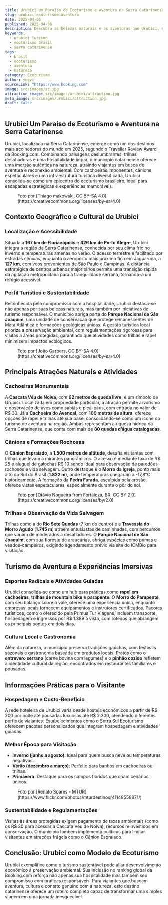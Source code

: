 ```yaml
---
title: Urubici Um Paraíso de Ecoturismo e Aventura na Serra Catarinense
slug: urubici-ecoturismo-aventura
date: 2025-04-06
published: 2025-04-06
description: Descubra as belezas naturais e as aventuras que Urubici, na Serra Catarinense, oferece aos amantes do ecoturismo em 2025.
keywords:
  - urubici turismo
  - ecoturismo brasil
  - serra catarinense
tags:
  - brasil
  - ecoturismo
  - aventura
  - natureza
category: Ecoturismo
author: yngvi
sourceLink: "https://www.booking.com"
image: src/images/sc.jpg
attraction_image: src/images/urubici/attraction.jpg
meta_image: src/images/urubici/attraction.jpg
draft: false
---
```


## Urubici Um Paraíso de Ecoturismo e Aventura na Serra Catarinense

Urubici, localizada na Serra Catarinense, emerge como um dos destinos mais acolhedores do mundo em 2025, segundo o Traveller Review Award da Booking.com. Combinando paisagens deslumbrantes, trilhas desafiadoras e uma hospitalidade ímpar, o município catarinense oferece uma imersão autêntica na natureza, atraindo viajantes em busca de aventura e reconexão ambiental. Com cachoeiras imponentes, cânions espetaculares e uma infraestrutura turística diversificada, Urubici consolida-se como um epicentro do ecoturismo brasileiro, ideal para escapadas estratégicas e experiências memoráveis.

<figure>
  <OptimizedImage 
    src="/images/urubici/attraction.jpg" 
    alt="Parque Nacional de São Joaquim" 
    width={1280} 
    height={720} 
  />
  <figcaption>
    Foto por [Thiago makowski, CC BY-SA 4.0](https://creativecommons.org/licenses/by-sa/4.0)
  </figcaption>
</figure>

## Contexto Geográfico e Cultural de Urubici

### Localização e Acessibilidade  
Situada a **167 km de Florianópolis** e **426 km de Porto Alegre**, Urubici integra a região da Serra Catarinense, conhecida por seu clima frio no inverno e temperaturas amenas no verão. O acesso terrestre é facilitado por estradas cênicas, enquanto o aeroporto mais próximo fica em Jaguaruna, a **127 km**, com voos provenientes de São Paulo e Campinas. A distância estratégica de centros urbanos majoritários permite uma transição rápida da agitação metropolitana para a tranquilidade serrana, tornando-a um refúgio acessível.

### Perfil Turístico e Sustentabilidade  
Reconhecida pelo compromisso com a hospitalidade, Urubici destaca-se não apenas por suas belezas naturais, mas também por iniciativas de turismo responsável. O município abriga parte do **Parque Nacional de São Joaquim**, uma unidade de conservação que protege remanescentes de Mata Atlântica e formações geológicas únicas. A gestão turística local prioriza a preservação ambiental, com regulamentações rigorosas para visitas a áreas protegidas, garantindo que atividades como trilhas e rapel minimizem impactos ecológicos.

<figure>
  <OptimizedImage 
    src="/images/urubici/parque.jpg" 
    alt="Parque Nacional de São Joaquim" 
    width={1280} 
    height={720} 
  />
  <figcaption>
    Foto por [João Garbers, CC BY-SA 4.0](https://creativecommons.org/licenses/by-sa/4.0)
  </figcaption>
</figure>

## Principais Atrações Naturais e Atividades

### Cachoeiras Monumentais  
A **Cascata Véu de Noiva**, com **62 metros de queda livre**, é um símbolo de Urubici. Localizada em propriedade particular, a atração permite arvorismo e observação de aves como sabiás e pica-paus, com entrada no valor de R\$ 30. Já a **Cachoeira do Avencal**, com **100 metros de altura**, oferece opções de rapel e trilhas até sua base, consolidando-se como um ícone do turismo de aventura na região. Ambas representam a riqueza hídrica da Serra Catarinense, que conta com mais de **80 quedas d’água catalogadas**.

### Cânions e Formações Rochosas  
O **Cânion Espraiado**, a **1.500 metros de altitude**, desafia visitantes com trilhas que levam a mirantes panorâmicos. O acesso é mediante taxa de R\$ 25 e aluguel de galochas R\$ 10 sendo ideal para observação de paredões rochosos e vida selvagem. Outro destaque é o **Morro da Igreja**, ponto mais alto do Sul do Brasil (**1.822 m**), onde temperaturas chegaram a -17,8°C historicamente. A formação da **Pedra Furada**, esculpida pela erosão, oferece vistas espetaculares, especialmente durante o pôr do sol.

<figure>
  <OptimizedImage 
    src="/images/urubici/morrodaigreja.jpg" 
    alt="Morro da Igreja" 
    width={1280} 
    height={720} 
  />
  <figcaption>
    Foto por [Otávio Nogueira from Fortaleza, BR, CC BY 2.0](https://creativecommons.org/licenses/by/2.0)
  </figcaption>
</figure>

### Trilhas e Observação da Vida Selvagem  
Trilhas como a do **Rio Sete Quedas** (7 km do centro) e a **Travessia do Morro Agudo** (**1.745 m**) atraem entusiastas de caminhadas, com percursos que variam de moderados a desafiadores. O **Parque Nacional de São Joaquim**, com sua floresta de araucárias, abriga espécies como pumas e veados-campeiros, exigindo agendamento prévio via site do ICMBio para visitação.

## Turismo de Aventura e Experiências Imersivas

### Esportes Radicais e Atividades Guiadas  
Urubici consolida-se como um hub para práticas como **rapel em cachoeiras**, **trilhas de mountain bike** e **parapente**. O **Morro do Parapente**, com seu balanço sobre o vale, oferece uma experiência única, enquanto empresas locais fornecem equipamentos e instrutores certificados. Pacotes turísticos, como o oferecido pela Primus Tur Viagens, incluem transporte, hospedagem e ingressos por R\$ 1.389 à vista, com roteiros que abrangem os principais pontos em dois dias.

### Cultura Local e Gastronomia  
Além da natureza, o município preserva tradições gaúchas, com festivais sazonais e gastronomia baseada em produtos locais. Pratos como o **entrevero serrano** (carne bovina com legumes) e o **pinhão cozido** refletem a identidade cultural da região, encontrados em restaurantes familiares e pousadas.

## Informações Práticas para o Visitante

### Hospedagem e Custo-Benefício  
A rede hoteleira de Urubici varia desde hostels econômicos a partir de R\$ 200 por noite até pousadas luxuosas até R\$ 2.300, atendendo diferentes perfis de viajantes. Estabelecimentos como o [Serra Sul Ecoturismo](https://serrasul.tur.br/) oferecem pacotes personalizados que integram hospedagem e atividades guiadas.

### Melhor Época para Visitação  
- **Inverno (junho a agosto)**: Ideal para quem busca neve ou temperaturas negativas.
- **Verão (dezembro a março)**: Perfeito para banhos em cachoeiras ou trilhas.
- **Primavera**: Destaque para os campos floridos que criam cenários únicos.

<figure>
  <OptimizedImage 
    src="/images/urubici/morro.jpg" 
    alt="Morro da Igreja" 
    width={1280} 
    height={720} 
  />
  <figcaption>
    Foto por [Renato Soares - MTUR](https://www.flickr.com/photos/mturdestinos/41148558871/)
  </figcaption>
</figure>

### Sustentabilidade e Regulamentações  
Visitas às áreas protegidas exigem pagamento de taxas ambientais (como os R\$ 30 para acessar a Cascata Véu de Noiva), recursos reinvestidos em conservação. O município também implementa políticas para limitar visitantes em atrações frágeis como o Cânion Espraiado.

## Conclusão: Urubici como Modelo de Ecoturismo  
Urubici exemplifica como o turismo sustentável pode aliar desenvolvimento econômico à preservação ambiental. Sua inclusão no ranking global da Booking.com reforça não apenas sua hospitalidade mas também seu compromisso com práticas responsáveis. Para viajantes que buscam aventura, cultura e contato genuíno com a natureza, este destino catarinense oferece um roteiro completo capaz de transformar uma simples viagem em uma jornada inesquecível.
